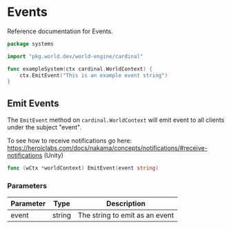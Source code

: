 # Events

Reference documentation for Events.

```go
package systems

import "pkg.world.dev/world-engine/cardinal"

func exampleSystem(ctx cardinal.WorldContext) {
    ctx.EmitEvent("This is an example event string")
}
```

## Emit Events

The `EmitEvent` method on `cardinal.WorldContext` will emit event to all clients under the subject "event".

To see how to receive notifications go here: https://heroiclabs.com/docs/nakama/concepts/notifications/#receive-notifications (Unity)

```go
func (wCtx *worldContext) EmitEvent(event string)
```

### Parameters

| Parameter   | Type                                          | Description                                                                                        |
|-------------|-----------------------------------------------|----------------------------------------------------------------------------------------------------|
| event       | string                                        | The string to emit as an event                                                                     |

